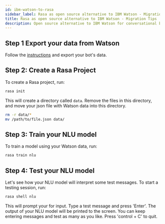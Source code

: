 ```yaml
---
id: ibm-watson-to-rasa
sidebar_label: Rasa as open source alternative to IBM Watson - Migration Tips
title: Rasa as open source alternative to IBM Watson - Migration Tips
description: Open source alternative to IBM Watson for conversational bots and NLP
---
```


## Step 1 Export your data from Watson

Follow the <a className="reference external" href="https://developer.ibm.com/tutorials/learn-how-to-export-import-a-watson-assistant-workspace/" target="_blank">instructions</a> and export your bot's data.

## Step 2: Create a Rasa Project

To create a Rasa project, run:

```bash
rasa init
```

This will create a directory called `data`.
Remove the files in this directory, and
move your json file with Watson data into this directory.

```bash
rm -r data/*
mv /path/to/file.json data/
```

## Step 3: Train your NLU model

To train a model using your Watson data, run:

```bash
rasa train nlu
```

## Step 4: Test your NLU model

Let's see how your NLU model will interpret some test messages.
To start a testing session, run:

```bash
rasa shell nlu
```

This will prompt your for input.
Type a test message and press 'Enter'.
The output of your NLU model will be printed to the screen.
You can keep entering messages and test as many as you like.
Press 'control + C' to quit.